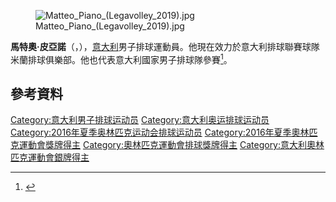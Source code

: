 [[File:Matteo_Piano_(Legavolley_2019).jpg|thumb]]

'''馬特奧·皮亞諾'''（{{lang-it|Matteo Piano}}，{{bd|1990年|10月24日}}），[[意大利|意大利]]男子排球運動員。他現在效力於意大利排球聯賽球隊米蘭排球俱樂部。他也代表意大利國家男子排球隊參賽<ref>{{Cite web|title=Italy claim second consecutive World League Finals bronze|url=http://www.fivb.org/en/volleyball/competitions/worldleague/2014/viewPressRelease.asp?No=47368&Language=en|accessdate=2014-07-20|work=FIVB|archive-date=2020-06-21|archive-url=https://web.archive.org/web/20200621090309/http://www.fivb.org/EN/volleyball/competitions/WorldLeague/2014/viewPressRelease.asp?No=47368&Language=en|dead-url=no}}</ref>。

== 參考資料 ==
{{Reflist}}

{{2016年夏季奥运会意大利男子排球阵容}}

{{Authority control}}
{{DEFAULTSORT: Piano, Matteo}}
[[Category:意大利男子排球运动员|Category:意大利男子排球运动员]]
[[Category:意大利奥运排球运动员|Category:意大利奥运排球运动员]]
[[Category:2016年夏季奥林匹克运动会排球运动员|Category:2016年夏季奥林匹克运动会排球运动员]]
[[Category:2016年夏季奧林匹克運動會獎牌得主|Category:2016年夏季奧林匹克運動會獎牌得主]]
[[Category:奧林匹克運動會排球獎牌得主|Category:奧林匹克運動會排球獎牌得主]]
[[Category:意大利奧林匹克運動會銀牌得主|Category:意大利奧林匹克運動會銀牌得主]]